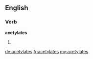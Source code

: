 ==English==

===Verb===
'''acetylates'''

# {{third-person singular of|acetylate}}

[[de:acetylates]]
[[fr:acetylates]]
[[my:acetylates]]